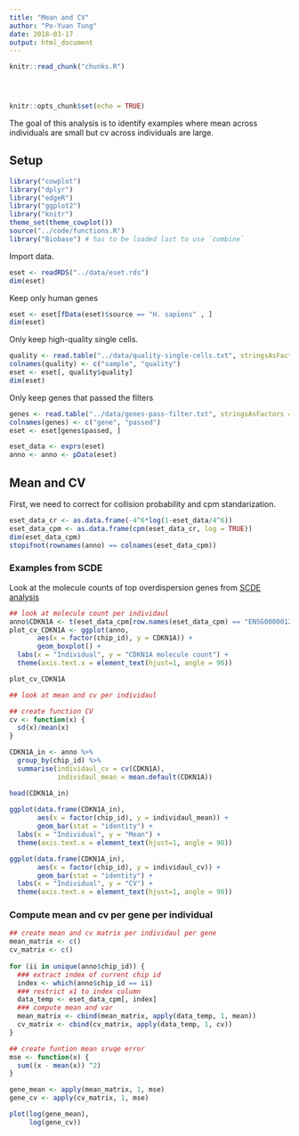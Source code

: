 ```yaml
---
title: "Mean and CV"
author: "Po-Yuan Tung"
date: 2018-03-17
output: html_document
---
```


<!-- The file analysis/chunks.R contains chunks that define default settings
shared across the workflowr files. -->
```r
knitr::read_chunk("chunks.R")
```

<!-- Update knitr chunk options -->
```r
```

<!-- Insert the date the file was last updated -->
```r
```

<!-- Insert the code version (Git commit SHA1) if Git repository exists and R
 package git2r is installed -->
```r
```

```r
knitr::opts_chunk$set(echo = TRUE)
```

The goal of this analysis is to identify examples where mean across individuals are small but cv across individuals are large.

## Setup

```r
library("cowplot")
library("dplyr")
library("edgeR")
library("ggplot2")
library("knitr")
theme_set(theme_cowplot())
source("../code/functions.R")
library("Biobase") # has to be loaded last to use `combine`
```

Import data.

```r
eset <- readRDS("../data/eset.rds")
dim(eset)
```

Keep only human genes
```r
eset <- eset[fData(eset)$source == "H. sapiens" , ]
dim(eset) 
```

Only keep high-quality single cells.

```r
quality <- read.table("../data/quality-single-cells.txt", stringsAsFactors = FALSE)
colnames(quality) <- c("sample", "quality")
eset <- eset[, quality$quality]
dim(eset)
```

Only keep genes that passed the filters

```r
genes <- read.table("../data/genes-pass-filter.txt", stringsAsFactors = FALSE)
colnames(genes) <- c("gene", "passed")
eset <- eset[genes$passed, ]

eset_data <- exprs(eset)
anno <- anno <- pData(eset)
```

## Mean and CV

First, we need to correct for collision probability and cpm standarization.
```r
eset_data_cr <- as.data.frame(-4^6*log(1-eset_data/4^6))
eset_data_cpm <- as.data.frame(cpm(eset_data_cr, log = TRUE))
dim(eset_data_cpm)
stopifnot(rownames(anno) == colnames(eset_data_cpm))
```

### Examples from SCDE
Look at the molecule counts of top overdispersion genes from [SCDE analysis](scde-all.html)

```r
## look at molecule count per individaul
anno$CDKN1A <- t(eset_data_cpm[row.names(eset_data_cpm) == "ENSG00000124762",])
plot_cv_CDKN1A <- ggplot(anno, 
       aes(x = factor(chip_id), y = CDKN1A)) +
       geom_boxplot() +
  labs(x = "Individual", y = "CDKN1A molecule count") +
  theme(axis.text.x = element_text(hjust=1, angle = 90))

plot_cv_CDKN1A

## look at mean and cv per individaul 

## create function CV 
cv <- function(x) {
  sd(x)/mean(x)
}

CDKN1A_in <- anno %>% 
  group_by(chip_id) %>% 
  summarise(individaul_cv = cv(CDKN1A),
            individaul_mean = mean.default(CDKN1A))

head(CDKN1A_in)
                            
ggplot(data.frame(CDKN1A_in), 
       aes(x = factor(chip_id), y = individaul_mean)) +
       geom_bar(stat = "identity") +
  labs(x = "Individual", y = "Mean") +
  theme(axis.text.x = element_text(hjust=1, angle = 90))

ggplot(data.frame(CDKN1A_in), 
       aes(x = factor(chip_id), y = individaul_cv)) +
       geom_bar(stat = "identity") +
  labs(x = "Individual", y = "CV") +
  theme(axis.text.x = element_text(hjust=1, angle = 90))
```

### Compute mean and cv per gene per individual
```r
## create mean and cv matrix per individaul per gene
mean_matrix <- c()  
cv_matrix <- c()
  
for (ii in unique(anno$chip_id)) {
  ### extract index of current chip id
  index <- which(anno$chip_id == ii)
  ### restrict x1 to index column
  data_temp <- eset_data_cpm[, index]
  ### compute mean and var
  mean_matrix <- cbind(mean_matrix, apply(data_temp, 1, mean))
  cv_matrix <- cbind(cv_matrix, apply(data_temp, 1, cv))
}

## create funtion mean sruqe error
mse <- function(x) {
  sum((x - mean(x)) ^2)
} 

gene_mean <- apply(mean_matrix, 1, mse)
gene_cv <- apply(cv_matrix, 1, mse)

plot(log(gene_mean),
     log(gene_cv))
```

